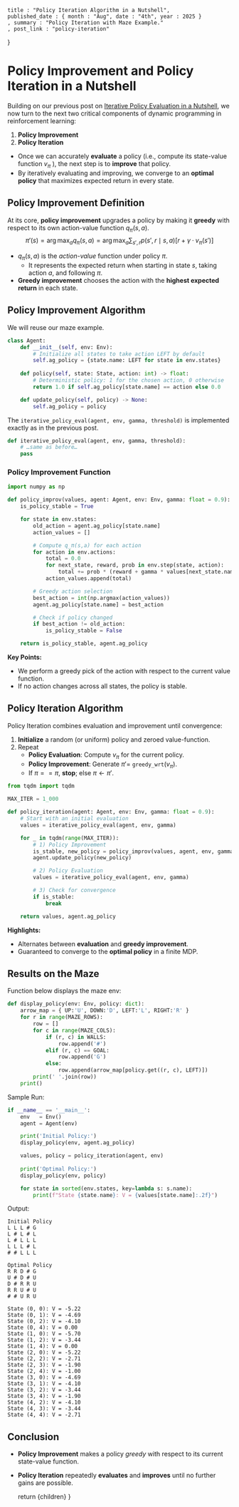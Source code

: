 

    title : "Policy Iteration Algorithm in a Nutshell", 
    published_date : { month : "Aug", date : "4th", year : 2025 }
    , summary : "Policy Iteration with Maze Example."
    , post_link : "policy-iteration"
}

# Policy Improvement and Policy Iteration in a Nutshell

Building on our previous post on [Iterative Policy Evaluation in a Nutshell](https://blog.farooqkhan.ca/iterative-policy-evaluation-in-a-nutshell), we now
turn to the next two critical components of dynamic programming in
reinforcement learning:

1. **Policy Improvement**
2. **Policy Iteration**

- Once we can accurately **evaluate** a policy (i.e., compute its state-value
  function $v_\pi$ ), the next step is to **improve** that policy.
- By iteratively evaluating and improving, we converge to an **optimal policy**
  that maximizes expected return in every state.

## Policy Improvement Definition

At its core, **policy improvement** upgrades a policy by making it **greedy**
with respect to its own action-value function $q_\pi(s,a)$. 
$$
π'(s) = \arg\max_a q_π(s, a)
       = \arg\max_a \sum_{s',r} p(s',r \mid s,a) \bigl[r + γ · v_π(s')\bigr]
$$

- $q_\pi(s,a)$ is the _action-value_ function under policy $\pi$.
  - It represents the expected return when starting in state $s$, taking
    action $a$, and following $\pi$.
- **Greedy improvement** chooses the action with the **highest expected return**
  in each state.

## Policy Improvement Algorithm 

We will reuse our maze example. 


```python
class Agent:
    def __init__(self, env: Env):
        # Initialize all states to take action LEFT by default
        self.ag_policy = {state.name: LEFT for state in env.states}
        
    def policy(self, state: State, action: int) -> float:
        # Deterministic policy: 1 for the chosen action, 0 otherwise
        return 1.0 if self.ag_policy[state.name] == action else 0.0

    def update_policy(self, policy) -> None:
        self.ag_policy = policy
```


The `iterative_policy_eval(agent, env, gamma, threshold)` is implemented exactly as in the previous post.

```python
def iterative_policy_eval(agent, env, gamma, threshold):
    # …same as before…
    pass
```

### Policy Improvement Function

```python
import numpy as np

def policy_improv(values, agent: Agent, env: Env, gamma: float = 0.9):
    is_policy_stable = True

    for state in env.states:
        old_action = agent.ag_policy[state.name]
        action_values = []

        # Compute q_π(s,a) for each action
        for action in env.actions:
            total = 0.0
            for next_state, reward, prob in env.step(state, action):
                total += prob * (reward + gamma * values[next_state.name])
            action_values.append(total)

        # Greedy action selection
        best_action = int(np.argmax(action_values))
        agent.ag_policy[state.name] = best_action

        # Check if policy changed
        if best_action != old_action:
            is_policy_stable = False

    return is_policy_stable, agent.ag_policy
```

**Key Points:**

- We perform a greedy pick of the action with respect to the current value function.  
- If no action changes across all states, the policy is stable.

## Policy Iteration Algorithm

Policy Iteration combines evaluation and improvement until convergence:

1. **Initialize** a random (or uniform) policy and zeroed value-function.  
2. Repeat
    * **Policy Evaluation**: Compute $v_\pi$ for the current policy.  
    * **Policy Improvement**: Generate $\pi' =$ `greedy_wrt`$(v_\pi)$. 
   * If $\pi == \pi$, **stop**; else $\pi \leftarrow \pi'$.

```python
from tqdm import tqdm

MAX_ITER = 1_000

def policy_iteration(agent: Agent, env: Env, gamma: float = 0.9):
    # Start with an initial evaluation
    values = iterative_policy_eval(agent, env, gamma)

    for _ in tqdm(range(MAX_ITER)):
        # 1) Policy Improvement
        is_stable, new_policy = policy_improv(values, agent, env, gamma)
        agent.update_policy(new_policy)

        # 2) Policy Evaluation 
        values = iterative_policy_eval(agent, env, gamma)

        # 3) Check for convergence
        if is_stable:
            break

    return values, agent.ag_policy
```

**Highlights:**

- Alternates between **evaluation** and **greedy improvement**.  
- Guaranteed to converge to the **optimal policy** in a finite MDP.

## Results on the Maze

Function below displays the maze env:
```python
def display_policy(env: Env, policy: dict):
    arrow_map = { UP:'U', DOWN:'D', LEFT:'L', RIGHT:'R' }
    for r in range(MAZE_ROWS):
        row = []
        for c in range(MAZE_COLS):
            if (r, c) in WALLS:
                row.append('#')
            elif (r, c) == GOAL:
                row.append('G')
            else:
                row.append(arrow_map[policy.get((r, c), LEFT)])
        print(' '.join(row))
    print()
```

Sample Run:
```python
if __name__ == '__main__':
    env   = Env()
    agent = Agent(env)

    print('Initial Policy:')
    display_policy(env, agent.ag_policy)

    values, policy = policy_iteration(agent, env)
    
    print('Optimal Policy:')
    display_policy(env, policy)

    for state in sorted(env.states, key=lambda s: s.name):
        print(f"State {state.name}: V = {values[state.name]:.2f}")
```

Output:
```
Initial Policy
L L L # G
L # L # L
L # L L L
L L L # L
# # L L L

Optimal Policy
R R D # G
U # D # U
D # R R U
R R U # U
# # U R U

State (0, 0): V = -5.22
State (0, 1): V = -4.69
State (0, 2): V = -4.10
State (0, 4): V = 0.00
State (1, 0): V = -5.70
State (1, 2): V = -3.44
State (1, 4): V = 0.00
State (2, 0): V = -5.22
State (2, 2): V = -2.71
State (2, 3): V = -1.90
State (2, 4): V = -1.00
State (3, 0): V = -4.69
State (3, 1): V = -4.10
State (3, 2): V = -3.44
State (3, 4): V = -1.90
State (4, 2): V = -4.10
State (4, 3): V = -3.44
State (4, 4): V = -2.71
```

## Conclusion

- **Policy Improvement** makes a policy _greedy_ with respect to its current state-value function.  
- **Policy Iteration** repeatedly **evaluates** and **improves** until no further gains are possible.  

  return <Layout meta={meta}>{children}</Layout>
}
